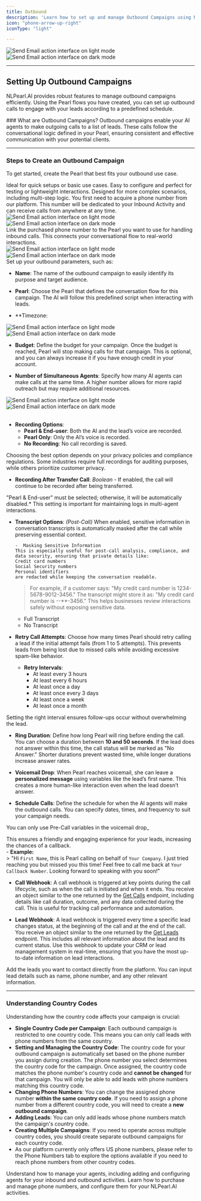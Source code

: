 ```yaml
---
title: Outbound
description: 'Learn how to set up and manage Outbound Campaigns using NLPearl.AI to handle outbound calls effectively.'
icon: "phone-arrow-up-right"
iconType: "light"

---
```


<div className="block dark:hidden">
  <Frame>
    <div className="p-4">
      <img
        src="/images/light_mode/outbound-cover.jpg"
        alt="Send Email action interface on light mode"
        className="rounded-[14px]"
      />
    </div>
  </Frame>
</div>

<div className="hidden dark:block">
  <Frame>
    <div className="p-4">
      <img
        src="/images/dark_mode/outbound-cover.jpg"
        alt="Send Email action interface on dark mode"
        className="rounded-[14px]"
      />
    </div>
  </Frame>
</div>

---

## Setting Up Outbound Campaigns

NLPearl.AI provides robust features to manage outbound campaigns efficiently. Using the Pearl flows you have created, you can set up outbound calls to engage with your leads according to a predefined schedule.

<Info>
### What are Outbound Campaigns?
Outbound campaigns enable your AI agents to make outgoing calls to a list of leads. These calls follow the conversational logic defined in your Pearl, ensuring consistent and effective communication with your potential clients.
</Info>

---

### Steps to Create an Outbound Campaign

<Steps>
<Step title="Create a Pearl">

To get started, create the Pearl that best fits your outbound use case.

<CardGroup cols={2}>
  <Card
    title="Simple Pearl"
    icon="subtitles"
	iconType="light"
    href="/pages/create_pearl"
  >
    Ideal for quick setups or basic use cases. Easy to configure and perfect for testing or lightweight interactions. 
  </Card>
  <Card
    title="Advanced Pearl"
    icon="diagram-subtask"
	iconType="light"
    href="/pages/advanced_pearl"
  >
    Designed for more complex scenarios, including multi-step logic. 
  </Card>
</CardGroup>
</Step>

<Step title="Purchase a Phone Number">
You first need to acquire a phone number from our platform. This number will be dedicated to your Inbound Activity and can receive calls from anywhere at any time.

<div className="block dark:hidden">
  <Frame>
    <div className="p-4">
      <img
        src="/images/light_mode/inbound_purchasephone.jpg"
        alt="Send Email action interface on light mode"
        className="rounded-[14px]"
      />
    </div>
  </Frame>
</div>

<div className="hidden dark:block">
  <Frame>
    <div className="p-4">
      <img
        src="/images/dark_mode/inbound_purchasephone.jpg"
        alt="Send Email action interface on dark mode"
        className="rounded-[14px]"
      />
    </div>
  </Frame>
</div>

</Step>
<Step title="Assign the Phone Number to Your Campaign">
Link the purchased phone number to the Pearl you want to use for handling inbound calls. This connects your conversational flow to real-world interactions.

<div className="block dark:hidden">
  <Frame>
    <div className="p-4">
      <img
        src="/images/light_mode/inbound_addphone.jpg"
        alt="Send Email action interface on light mode"
        className="rounded-[14px]"
      />
    </div>
  </Frame>
</div>

<div className="hidden dark:block">
  <Frame>
    <div className="p-4">
      <img
        src="/images/dark_mode/inbound_addphone.jpg"
        alt="Send Email action interface on dark mode"
        className="rounded-[14px]"
      />
    </div>
  </Frame>
</div>
</Step>
<Step title="Configure Outbound Settings">
Set up your outbound parameters, such as:

- **Name**: The name of the outbound campaign to easily identify its purpose and target audience.

- **Pearl**: Choose the Pearl that defines the conversation flow for this campaign. The AI will follow this predefined script when interacting with leads.

- **Timezone:

<div className="block dark:hidden">
  <Frame>
    <div className="p-4">
      <img
        src="/images/light_mode/simplepearl_timezone.jpg"
        alt="Send Email action interface on light mode"
        className="rounded-[14px]"
      />
    </div>
  </Frame>
</div>

<div className="hidden dark:block">
  <Frame>
    <div className="p-4">
      <img
        src="/images/dark_mode/simplepearl_timezone.jpg"
        alt="Send Email action interface on dark mode"
        className="rounded-[14px]"
      />
    </div>
  </Frame>
</div>

- **Budget**: Define the budget for your campaign. Once the budget is reached, Pearl will stop making calls for that campaign. This is optional, and you can always increase it if you have enough credit in your account.

- **Number of Simultaneous Agents**: Specify how many AI agents can make calls at the same time. A higher number allows for more rapid outreach but may require additional resources.

<div className="block dark:hidden">
  <Frame>
    <div className="p-4">
      <img
        src="/images/light_mode/inbound_agents.jpg"
        alt="Send Email action interface on light mode"
        className="rounded-[14px]"
      />
    </div>
  </Frame>
</div>

<div className="hidden dark:block">
  <Frame>
    <div className="p-4">
      <img
        src="/images/dark_mode/inbound_agents.jpg"
        alt="Send Email action interface on dark mode"
        className="rounded-[14px]"
      />
    </div>
  </Frame>
</div>
<br/>

- **Recording Options**:
  - **Pearl & End-user**: Both the AI and the lead’s voice are recorded.
  - **Pearl Only**: Only the AI’s voice is recorded.
  - **No Recording**: No call recording is saved.

<Note>
Choosing the best option depends on your privacy policies and compliance regulations. Some industries require full recordings for auditing purposes, while others prioritize customer privacy.
</Note>

- **Recording After Transfer Call**: *Boolean* - If enabled, the call will continue to be recorded after being transferred. 

<Note>
"Pearl & End-user" must be selected; otherwise, it will be automatically disabled.* This setting is important for maintaining logs in multi-agent interactions.
</Note>

- **Transcript Options**: _(Post-Call)_ When enabled, sensitive information in conversation transcripts is automatically masked after the call while preserving essential context.
      
      -  Masking Sensitive Information
      This is especially useful for post-call analysis, compliance, and data security, ensuring that private details like:
      Credit card numbers
      Social Security numbers
      Personal identifiers
      are redacted while keeping the conversation readable.
    > For example, if a customer says:
    "My credit card number is 1234-5678-9012-3456."
    The transcript might store it as:
    "My credit card number is --**-3456."
    This helps businesses review interactions safely without exposing sensitive data.
    - Full Transcript
    - No Transcript


 - **Retry Call Attempts**: Choose how many times Pearl should retry calling a lead if the initial attempt fails (from 1 to 5 attempts). This prevents leads from being lost due to missed calls while avoiding excessive spam-like behavior.
      - **Retry Intervals**:
        - At least every 3 hours
        - At least every 6 hours
        - At least once a day
        - At least once every 3 days
        - At least once a week
        - At least once a month
  
<Note>
Setting the right interval ensures follow-ups occur without overwhelming the lead.
</Note>

- **Ring Duration**: Define how long Pearl will ring before ending the call. You can choose a duration between **10 and 50 seconds**. If the lead does not answer within this time, the call status will be marked as "No Answer." Shorter durations prevent wasted time, while longer durations increase answer rates.

- **Voicemail Drop**: When Pearl reaches voicemail, she can leave a **personalized message** using variables like the lead’s first name. This creates a more human-like interaction even when the lead doesn’t answer.

- **Schedule Calls**: Define the schedule for when the AI agents will make the outbound calls. You can specify dates, times, and frequency to suit your campaign needs.

<Note>
You can only use Pre-Call variables in the voicemail drop_

This ensures a friendly and engaging experience for your leads, increasing the chances of a callback. 
    <br />- **Example:**  
    > "Hi `First Name`, this is Pearl calling on behalf of `Your Company`. I just tried reaching you but missed you this time! Feel free to call me back at `Your Callback Number`. Looking forward to speaking with you soon!"  
</Note>

   - **Call Webhook**: A call webhook is triggered at key points during the call lifecycle, such as when the call is initiated and when it ends. You receive an object similar to the one returned by the [Get Calls](/api-reference/call/get-call) endpoint, including details like call duration, outcome, and any data collected during the call. This is useful for tracking call performance and automation.
   
   - **Lead Webhook**: A lead webhook is triggered every time a specific lead changes status, at the beginning of the call and at the end of the call. You receive an object similar to the one returned by the [Get Leads](/api-reference/outbound/get-lead) endpoint. This includes all relevant information about the lead and its current status. Use this webhook to update your CRM or lead management system in real-time, ensuring that you have the most up-to-date information on lead interactions.

</Step>

<Step title="Add Leads">
Add the leads you want to contact directly from the platform. You can input lead details such as name, phone number, and any other relevant information.
</Step>

</Steps>

---

### Understanding Country Codes

Understanding how the country code affects your campaign is crucial:

- **Single Country Code per Campaign**: Each outbound campaign is restricted to one country code. This means you can only call leads with phone numbers from the same country.
- **Setting and Managing the Country Code**: The country code for your outbound campaign is automatically set based on the phone number you assign during creation. The phone number you select determines the country code for the campaign. Once assigned, the country code matches the phone number's country code and **cannot be changed** for that campaign. You will only be able to add leads with phone numbers matching this country code.
- **Changing Phone Numbers**: You can change the assigned phone number **within the same country code**. If you need to assign a phone number from a different country code, you will need to create a **new outbound campaign**.
- **Adding Leads**: You can only add leads whose phone numbers match the campaign's country code.
- **Creating Multiple Campaigns**: If you need to operate across multiple country codes, you should create separate outbound campaigns for each country code.
- As our platform currently only offers US phone numbers, please refer to the Phone Numbers tab to explore the options available if you need to reach phone numbers from other country codes.

<CardGroup cols={2}>
  <Card
    title="Agents"
    icon="users"
    iconType="light"
    href="/pages/agents"
  >
    Understand how to manage your agents, including adding and configuring agents for your inbound and outbound activities.
  </Card>
  <Card
    title="Phone Numbers"
    icon="phone"
    iconType="light"
    href="/pages/phone_numbers"
  >
    Learn how to purchase and manage phone numbers, and configure them for your NLPearl.AI activities.
  </Card>
</CardGroup>

